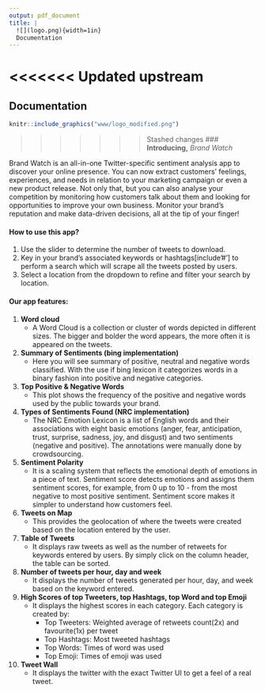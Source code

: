 ```yaml
---
output: pdf_document
title: |
  ![](logo.png){width=1in}  
  Documentation
---
```


<<<<<<< Updated upstream
=======
## **Documentation**

```r
knitr::include_graphics("www/logo_modified.png")
```

>>>>>>> Stashed changes
### **Introducing,** *Brand Watch*

Brand Watch is an all-in-one Twitter-specific sentiment analysis app to discover your online presence. You can now extract customers' feelings, experiences, and needs in relation to your marketing campaign or even a new product release. Not only that, but you can also analyse your competition by monitoring how customers talk about them and looking for opportunities to improve your own business. Monitor your brand's reputation and make data-driven decisions, all at the tip of your finger!

#### **How to use this app?**

1.  Use the slider to determine the number of tweets to download.
2.  Key in your brand's associated keywords or hashtags[include'#'] to perform a search which will scrape all the tweets posted by users.
3.  Select a location from the dropdown to refine and filter your search by location.

#### **Our app features:**

1.  **Word cloud**
    -   A Word Cloud is a collection or cluster of words depicted in different sizes. The bigger and bolder the word appears, the more often it is appeared on the tweets.
2.  **Summary of Sentiments (bing implementation)**
    -   Here you will see summary of positive, neutral and negative words classified. With the use if bing lexicon it categorizes words in a binary fashion into positive and negative categories.
3.  **Top Positive & Negative Words**
    -   This plot shows the frequency of the positive and negative words used by the public towards your brand.
4.  **Types of Sentiments Found (NRC implementation)**
    -   The NRC Emotion Lexicon is a list of English words and their associations with eight basic emotions (anger, fear, anticipation, trust, surprise, sadness, joy, and disgust) and two sentiments (negative and positive). The annotations were manually done by crowdsourcing.
5.  **Sentiment Polarity**
    -   It is a scaling system that reflects the emotional depth of emotions in a piece of text. Sentiment score detects emotions and assigns them sentiment scores, for example, from 0 up to 10 - from the most negative to most positive sentiment. Sentiment score makes it simpler to understand how customers feel.
6.  **Tweets on Map**
    -   This provides the geolocation of where the tweets were created based on the location entered by the user.
7.  **Table of Tweets**
    -   It displays raw tweets as well as the number of retweets for keywords entered by users. By simply click on the column header, the table can be sorted.
8.  **Number of tweets per hour, day and week**
    -   It displays the number of tweets generated per hour, day, and week based on the keyword entered.
9.  **High Scores of top Tweeters, top Hashtags, top Word and top Emoji**
    -   It displays the highest scores in each category. Each category is created by:
        -   Top Tweeters: Weighted average of retweets count(2x) and favourite(1x) per tweet
        -   Top Hashtags: Most tweeted hashtags
        -   Top Words: Times of word was used
        -   Top Emoji: Times of emoji was used
10. **Tweet Wall**
    -   It displays the twitter with the exact Twitter UI to get a feel of a real tweet.
